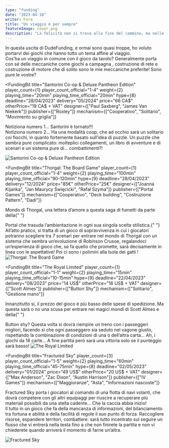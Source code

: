 ```yaml
---
type: "funding"
date: "2023-04-18"
writer: Fora
title: "Un viaggio è per sempre"
featureImage: cover.png
description: "La felicità non si trova alla fine del cammino, ma nelle deluxe edition che compriamo lungo il percorso."
---
```


<FundingIntro>
  In questa uscita di DudeFunding, e ormai sono quasi troppe, ho voluto portarvi dei giochi che hanno tutto un tema
  affine al viaggio. <br />
  Cos’ha un viaggio in comune con il gioco da tavolo? Generalmente porta con sé delle meccaniche come <Link to="/mechanisms/campagna">
    giochi a campagna
  </Link>, <Link to="/mechanisms/costruzione-rete">costruzione di rete</Link> e <Link to="/mechanisms/costruzione-motore">
    costruzione di motore
  </Link> che di solito sono le mie meccaniche preferite! Sono pure le vostre?
</FundingIntro>

<FundingBit
  title="Santorini Co-op & Deluxe Pantheon Edition"
  player_count={1}
  player_count_official="1-4"
  weight={2}
  playing_time="20min"
  playing_time_official="20min"
  hype={8}
  deadline="28/04/2023"
  delivery="05/2024"
  price="66 CA$"
  otherPrice="19 CA$ + VAT"
  designer={["Paul Saxberg", "James Van Niekerk"]}
  publisher={["Roxley"]}
  mechanism={["Cooperativo", "Solitario", "Movimento su griglia"]}
>
  Notiziona numero 1… Santorini è tornato!!! <br />
  Notiziona numero 2… Ha una modalità coop, che ad occhio sarà un <Link to="/mechanisms/solitario">solitario</Link> coi fiocchi,
  in quanto fortemente basato sull’idea di puzzle. Un puzzle che sembra pure complicato: molteplici collegamenti, un libro
  di avventure e di scenari e un sistema pure di… combattimenti?!
</FundingBit>

<img src="game1.png?t=1" alt="Santorini Co-op & Deluxe Pantheon Edition" />

<FundingLink
  title="Santorini Co-op & Deluxe Pantheon Edition"
  link="https://www.kickstarter.com/projects/roxley/santorini-pantheon-edition-and-the-riddle-of-the-sphinx"
  small
/>

<FundingBit
  title="Thorgal: The Board Game"
  player_count={1}
  player_count_official="1-4"
  weight={2}
  playing_time="100min"
  playing_time_official="90-120min"
  hype={9}
  deadline="28/04/2023"
  delivery="12/2024"
  price="85€"
  otherPrice="25€"
  designer={["Joanna Kijanka", "Jan Maurycy Święcicki", "Rafał Szyma"]}
  publisher={["Portal Games"]}
  mechanism={["Cooperativo", "Deck building", "Costruzione Pattern", "Dadi"]}
>
  Mondo di Thorgal, una lettera d’amore a questa saga di fumetti da parte della{" "}
  <Link to="/publishers/portal-games">Portal</Link> che trasuda l’ambientazione in ogni sua singola scelta stilistica.{" "}
  <br />
  All’atto pratico, si tratta di un gioco di sopravvivenza in cui i giocatori potranno scegliere tra 7 scenari per entrare
  nel mondo di Thorgal con un sistema che sembra un’evoluzione di Robinson Crusoe, regalandoci un’esperienza di gioco che,
  se fa quello che promette, sarà decisamente in linea con le aspettative! Poi ci sono i polimini alla <Link to="/reviews/isola-dei-gatti/">
    Isola dei gatti
  </Link>!
</FundingBit>

<img src="game2.png?t=1" alt="Thorgal: The Board Game" />

<FundingLink
  title="Thorgal: The Board Game"
  link="https://gamefound.com/projects/portalgames/thorgal-the-board-game"
  small
/>

<FundingBit
  title="The Royal Limited"
  player_count={1}
  player_count_official="1-1"
  weight={2}
  playing_time="15min"
  playing_time_official="10-15min"
  hype={9}
  deadline="22/04/2023"
  delivery="08/2023"
  price="14 US$"
  otherPrice="16 US$ + VAT"
  designer={["Scott Almes"]}
  publisher={["Button Shy"]}
  mechanism={["Solitario", "Gestione mano"]}
>
  Innanzitutto sì, il prezzo del gioco è più basso delle spese di spedizione. Ma questa sarà o no una scusa per entrare
  nei magici mondi di <Link to="/designers/scott-almes">Scott Almes</Link> e della{" "}
  <Link to="/publishers/button-shy">Button shy</Link>? Questa volta si dovrà riempire un treno con i passeggeri
  migliori, facendo sì che ogni passeggero sia seduto nel vagone giusto, rispettando la combinazione di condizioni di
  una o dell’altra carta… Ah, i giochi da 18 carte… A fine partita però sarà una vittoria solo se il punteggio sarà
  basso!
</FundingBit>

<img src="game3.png?t=1" alt="The Royal Limited" />

<FundingLink title="The Royal Limited" link="https://www.kickstarter.com/projects/239309591/the-royal-limited" small />

<FundingBit
  title="Fractured Sky"
  player_count={3}
  player_count_official="1-5"
  weight={2}
  playing_time="60min"
  playing_time_official="45-75min"
  hype={8}
  deadline="02/05/2023"
  delivery="01/2024"
  price="49 US$"
  otherPrice="20 US$ + VAT"
  designer={["Max Anderson", "Zac Dixon", "Austin Harrison"]}
  publisher={["IV Games"]}
  mechanism={["Maggioranze", "Asta", "Informazioni nascoste"]}
>
  Fractured Sky porta i giocatori al comando di una flotta di navi volanti, che dovrà competere con gli altri equipaggi
  per riuscire a recuperare più materiali possibili da una stella cadente… Che la caccia abbia inizio! <br />
  Il tutto in un gioco che fa della mancanza di informazioni, del bilanciamento tra fortuna e abilità e della facilità di
  regole il suo punto di forza. Raccogliere risorse, espandere territori, combattere: sarà tutto incentrato sul seguire un
  flusso che vi entrerà nella testa fino a che non finirete la partita e non vi chiederete quando arriverà il momento di
  farne un’altra.
</FundingBit>

<img src="game4.png?t=1" alt="Fractured Sky" />

<FundingLink title="Fractured Sky" link="https://www.kickstarter.com/projects/ivstudios/fractured-sky" small />
